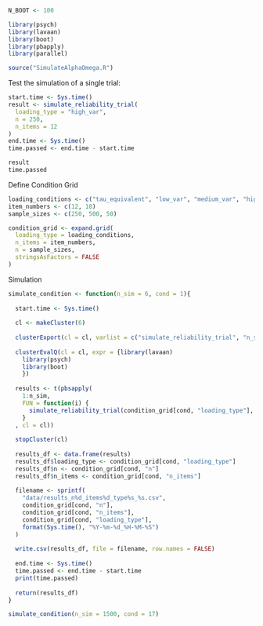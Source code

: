 ```r
N_BOOT <- 100
```

```r
library(psych)
library(lavaan)
library(boot)
library(pbapply)
library(parallel)
```


```r
source("SimulateAlphaOmega.R")
```



Test the simulation of a single trial:

```r
start.time <- Sys.time()
result <- simulate_reliability_trial(
  loading_type = "high_var",
  n = 250,
  n_items = 12
)
end.time <- Sys.time()
time.passed <- end.time - start.time

result
time.passed
```

Define Condition Grid

```r
loading_conditions <- c("tau_equivalent", "low_var", "medium_var", "high_var")
item_numbers <- c(12, 18)
sample_sizes <- c(250, 500, 50)

condition_grid <- expand.grid(
  loading_type = loading_conditions,
  n_items = item_numbers,
  n = sample_sizes,
  stringsAsFactors = FALSE
)
```

Simulation

```r

simulate_condition <- function(n_sim = 6, cond = 1){
    
  start.time <- Sys.time()
  
  cl <- makeCluster(6)
  
  clusterExport(cl = cl, varlist = c("simulate_reliability_trial", "n_sim", "cond", "condition_grid", "N_BOOT", "alpha_boot", "omega_boot", "lavaan_omega"), envir = environment())
  
  clusterEvalQ(cl = cl, expr = {library(lavaan)
    library(psych)
    library(boot)
    })
  
  results <- t(pbsapply(
    1:n_sim,
    FUN = function(i) {
      simulate_reliability_trial(condition_grid[cond, "loading_type"], condition_grid[cond, "n"], condition_grid[cond, "n_items"])
    }
  , cl = cl))
  
  stopCluster(cl)
  
  results_df <- data.frame(results)
  results_df$loading_type <- condition_grid[cond, "loading_type"]
  results_df$n <- condition_grid[cond, "n"]
  results_df$n_items <- condition_grid[cond, "n_items"]
  
  filename <- sprintf(
    "data/results_n%d_items%d_type%s_%s.csv",
    condition_grid[cond, "n"],
    condition_grid[cond, "n_items"],
    condition_grid[cond, "loading_type"],
    format(Sys.time(), "%Y-%m-%d_%H-%M-%S")
  )
  
  write.csv(results_df, file = filename, row.names = FALSE)
  
  end.time <- Sys.time()
  time.passed <- end.time - start.time
  print(time.passed)
  
  return(results_df)
}
```

```r
simulate_condition(n_sim = 1500, cond = 17)
```


